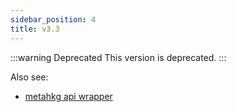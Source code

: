 ```yaml
---
sidebar_position: 4
title: v3.3
---
```


:::warning Deprecated
This version is deprecated.
:::

Also see:
- [metahkg api wrapper](./v3.3/wrapper)


<Swagger url="https://openapi.metahkg.org/v3.3/openapi.yaml" />

